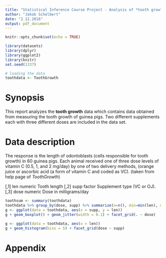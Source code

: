 ```yaml
---
title: "Statistical Inference Course Project - Analysis of *tooth growth* data"
author: "Jakob Schelbert"
date: "2.12.2016"
output: pdf_document
---
```


```r
knitr::opts_chunk$set(echo = TRUE)

library(datasets)
library(dplyr)
library(ggplot2)
library(knitr)
set.seed(1337)
```


```r
# loading the data
toothdata <- ToothGrowth
```

# Synopsis
This report analyzes the **tooth growth** data which contains data obtained from measuring the tooth growth of guinea pigs.
Two different supplements each with three different doses are included in the data set.


# Data description
The response is the length of odontoblasts (cells responsible for tooth growth) in 60 guinea pigs. Each animal received one of three dose levels of vitamin C (0.5, 1, and 2 mg/day) by one of two delivery methods, (orange juice or ascorbic acid (a form of vitamin C and coded as VC). (taken from help page of *ToothGrowth*)

[,1]	 len	 numeric	 Tooth length
[,2]	 supp	 factor	 Supplement type (VC or OJ).
[,3]	 dose	 numeric	 Dose in milligrams/day



```r
toothsum <- summary(toothdata)
toothdata %>% group_by(dose, supp) %>% summarize(n=n(), min=min(len), mean = mean(len), median = median(len), max=max(len), sd = sd(len))
g <- ggplot(data = toothdata, aes(x = supp, y = len))
g + geom_boxplot() + geom_jitter(width = 0.1) + facet_grid(. ~ dose)

g <- ggplot(data = toothdata, aes(x = len))
g + geom_histogram(bins = 5) + facet_grid(dose ~ supp)

```





# Appendix
```r
```
